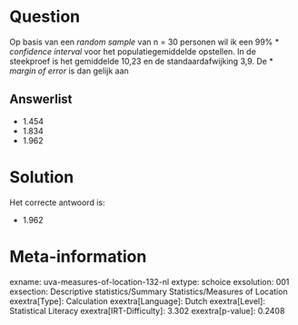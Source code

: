 Question
========

Op basis van een *random sample* van n = 30 personen wil ik een 99%
* *confidence interval* voor het populatiegemiddelde opstellen. In de
steekproef is het gemiddelde 10,23 en de standaardafwijking 3,9. De
* *margin of error* is dan gelijk aan

Answerlist
----------

* 1.454
* 1.834
* 1.962

Solution
========

Het correcte antwoord is: 

* 1.962

Meta-information
================
exname: uva-measures-of-location-132-nl
extype: schoice
exsolution: 001
exsection: Descriptive statistics/Summary Statistics/Measures of Location
exextra[Type]: Calculation
exextra[Language]: Dutch
exextra[Level]: Statistical Literacy
exextra[IRT-Difficulty]: 3.302
exextra[p-value]: 0.2408
